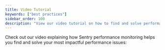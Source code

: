 ```yaml
---
title: Video Tutorial
keywords: ["best practices"]
sidebar_order: 100
description: "View our video tutorial on how to find and solve performance issues."
---
```


Check out our video explaining how Sentry performance monitoring helps you find and solve your most impactful performance issues:
<YouTubeEmbed id="Ap5lQg7UL-s" />
